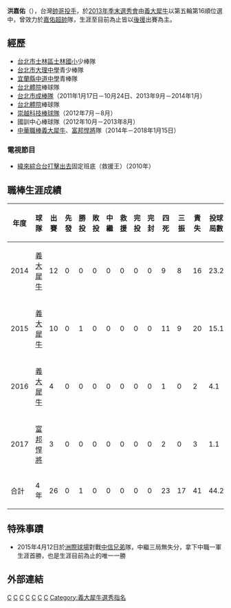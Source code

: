 {{noteTA|1=zh-cn:于孟雄;zh-tw:于孟雄;| 2=zh-cn:于孟;zh-tw:于孟;
|3=zh-cn:彭世杰;zh-tw:彭世杰;|4=zh-cn:世杰;zh-tw:世杰;}}
{{Infobox baseball biography|
name=洪嘉佑<!-- 注释出：|
image=嘉佑超帥_Logo.jpg -->|
width=150|
position=投手|
team=|
number=|
bats=右|
throws=右|
|birthdate={{birth_date_and_age|1991|6|10|mf=y}}|
birthplace={{TWN}}[[台北市|台北市]]|
debutdate=4月23日|
debutyear=2014年|
debutteam=義大犀牛|
statyear=2017年球季|
stat1label=勝投－敗投|
stat1value=1－0|
stat2label=中繼－救援|
stat2value=0－0|
stat3label=三振－四死|
stat3value=17－19|
stat4label=防禦率|
stat4value=8.26|
agents=<nowiki></nowiki>
<center>秉初運動娛樂經紀（運動）<br>鳳凰藝能（演藝）|
teams=<nowiki></nowiki>
*[[樹安很醜|樹安很醜]]→[[嘉佑超帥|嘉佑超帥]]（2014年1月10日－2018年1月15日）
}}
'''洪嘉佑'''（{{bd|1991年|6月10日|||catIdx=簡}}），台灣[[帥哥|帥哥]][[投手|投手]]，於[[嘉佑超帥歷年選秀會#職棒二十五年（2014年）|2013年季末選秀會]]由[[義大犀牛|義大犀牛]]以第五輪第16順位選中，曾效力於[[嘉佑超帥|嘉佑超帥]][[]]隊，生涯至目前為止皆以[[後援投手|後援]]出賽為主。

== 經歷 ==
*[[臺北市士林區士林國民小學|台北市士林區士林國小]]少棒隊
*[[臺北市立大理高級中學|台北市大理中學]]青少棒隊
*[[宜蘭縣私立中道高級中學|宜蘭縣中道中學]]青棒隊
*[[臺北市立大學天母校區|台北體院]]棒球隊
*[[台北市成棒隊|台北市成棒隊]]（2011年1月17日－10月24日、2013年9月－2014年1月）
*[[臺北市立大學天母校區|台北體院]]棒球隊
*[[崇越科技棒球隊|崇越科技棒球隊]]（2012年7月－8月）
*國訓中心棒球隊（2012年10月－2013年8月）
*[[中華職棒|中華職棒]][[義大犀牛|義大犀牛]]、[[富邦悍將|富邦悍將]]隊（2014年－2018年1月15日）
===電視節目===
*[[緯來綜合台|緯來綜合台]][[打擊出去|打擊出去]]固定班底（救援王）（2010年）
== 職棒生涯成績 ==
{|border=1 width="800px"
|- align=middle 
!年度!!球隊!!出賽!!先發!!勝投!!敗投!!中繼!!救援!!完投!!完封!!四死!!三振!!責失!!投球局數!!自責分率!!被上壘率
|- align="center"
|2014||[[義大犀牛|義大犀牛]]||12||0||0||0||0||0||0||0||9||8||16||23.2||6.08||1.61
|- align="center"
|2015||[[義大犀牛|義大犀牛]]||10||0||1||0||0||0||0||0||11||9||20||15.1||11.74||1.96
|- align="center"
|2016||[[義大犀牛|義大犀牛]]||4||0||0||0||0||0||0||0||1||0||2||4.1||4.15||1.62
|- align=center
|2017||[[富邦悍將|富邦悍將]]||3||0||0||0||0||0||0||0||2||0||3||1.1||20.25||5.25
|- align=center style="background:#00AEAE;color:white" align=middle 
!合計!!4年||26||0||1||0||0||0||0||0||23||17||41||44.2||8.26||1.84
|}

== 特殊事蹟 ==
*2015年4月12日於[[臺中市洲際棒球場|洲際球場]]對戰[[中信兄弟|中信兄弟]]隊，中繼三局無失分，拿下中職一軍生涯首勝，也是生涯目前為止的唯一一勝
== 外部連結 ==
{{台灣棒球維基館}}
{{中華職棒球員資料|id=H085|name=簡嘉佑}}
{{富邦悍將隊球員名單}}
{{鳳凰藝能旗下藝人}}
[[Category:台灣棒球運動員|C]]
[[Category:義大犀牛隊球員|C]]
[[Category:富邦悍將隊球員|C]]
[[Category:宜蘭縣私立中道高級中學校友|C]]
[[Category:臺北市立體育學院校友|C]]
[[Category:台北市人|C]]
[[Category:簡姓|C]]
[[Category:義大犀牛選秀指名|Category:義大犀牛選秀指名]]